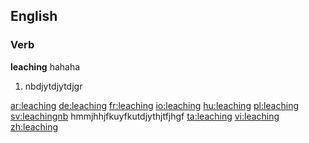 ==English==

===Verb===
'''leaching''' hahaha

# {{present participle of|leach}}nbdjytdjytdjgr

[[ar:leaching]]
[[de:leaching]]
[[fr:leaching]]
[[io:leaching]]
[[hu:leaching]]
[[pl:leaching]]
[[sv:leaching]]nb hmmjhhjfkuyfkutdjythjtfjhgf
[[ta:leaching]]
[[vi:leaching]]
[[zh:leaching]]